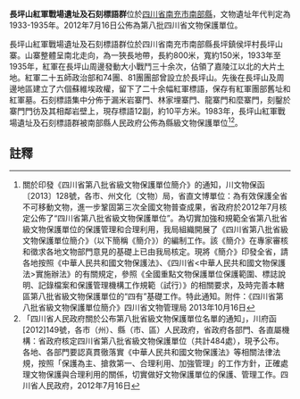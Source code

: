 {{msg:四川省文物保護單位
|名稱 = 長坪山紅軍戰場遺址及石刻標語群
|編號 = 433
|圖片 = 
|級別 = S8
|分類 = 
|時代 = 1933-1935年
|地点 = [[四川省|四川省]][[南充市|南充市]][[南部縣|南部縣]]
|坐標 =
|登錄 = 2012年7月16日
}}
'''長坪山紅軍戰場遺址及石刻標語群'''位於[[四川省|四川省]][[南充市|南充市]][[南部縣|南部縣]]，文物遺址年代判定為1933-1935年。2012年7月16日公佈為第八批四川省文物保護單位。

長坪山紅軍戰場遺址及石刻標語群位於四川省南充市南部縣長坪鎮侯坪村長坪山寨。山寨整體呈南北走向，為一狹長地帶，長約800米，寬約150米，1933年至1935年，紅軍在長坪山周邊發動大小戰鬥三十余次，佔領了嘉陵江以北的大片土地。紅軍二十五師政治部和74團、81團團部曾設立於長坪山。先後在長坪山及周邊地區建立了六個蘇維埃政權，留下了二十余幅紅軍標語，保存有紅軍團部舊址和紅軍墓。石刻標語集中分佈于漏米岩寨門、林家埋寨門、龍寨門和麼寨門，刻鑿於寨門門彷及其相鄰岩壁上，現存標語12副，約10平方米。1983年，長坪山紅軍戰場遺址及石刻標語群被南部縣人民政府公佈為縣級文物保護單位<ref>關於印發《四川省第八批省級文物保護單位簡介》的通知，川文物保函〔2013〕128號，各市、州文化（文物）局，省直文博單位：為有效保護全省不可移動文物，進一步鞏固第三次全國文物普查成果，省政府於2012年7月核定公佈了“四川省第八批省級文物保護單位”。為切實加強和規範全省第八批省級文物保護單位的保護管理和合理利用，我局組織開展了《四川省第八批省級文物保護單位簡介》（以下簡稱《簡介》）的編制工作。該《簡介》在專家審核和徵求各地文物部門意見的基礎上已由我局核定。現將《簡介》印發全省，請各地按照《中華人民共和國文物保護法》、《四川省<中華人民共和國文物保護法>實施辦法》的有關規定，參照《全國重點文物保護單位保護範圍、標誌說明、記錄檔案和保護管理機構工作規範（試行）》的相關要求，及時完善本轄區第八批省級文物保護單位的“四有”基礎工作。特此通知。附件：《四川省第八批省級文物保護單位簡介》四川省文物管理局  2013年10月16日</ref><ref>  「四川省人民政府關於公布第八批省級文物保護單位名單的通知」，川府函[2012]149號，各市（州）、縣（市、區）人民政府，省政府各部門、各直屬機構：省政府核定四川省第八批省級文物保護單位（共計484處），現予公布。各地、各部門要認真貫徹落實《中華人民共和國文物保護法》等相關法律法規，按照「保護為主、搶救第一、合理利用、加強管理」的工作方針，正確處理文物保護與合理利用的關係，切實做好文物保護單位的保護、管理工作。四川省人民政府，2012年7月16日</ref>。
==註釋==
{{reflist}}
{{南充市境内的四川省文物保护单位}}